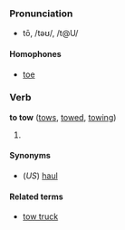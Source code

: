 ===Pronunciation===
*tō, /təʊ/, /t@U/

====Homophones====
*[[toe]]

===Verb===
'''to tow''' ([[tows]], [[towed]], [[towing]])
#{{stub}}
====Synonyms====
*(''US'') [[haul]]

====Related terms====
*[[tow truck]]